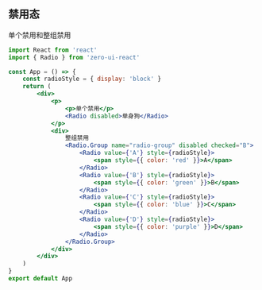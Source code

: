 ## 禁用态

单个禁用和整组禁用

```jsx
import React from 'react'
import { Radio } from 'zero-ui-react'

const App = () => {
    const radioStyle = { display: 'block' }
    return (
        <div>
            <p>
                <p>单个禁用</p>
                <Radio disabled>单身狗</Radio>
            </p>
            <div>
                整组禁用
                <Radio.Group name="radio-group" disabled checked="B">
                    <Radio value={'A'} style={radioStyle}>
                        <span style={{ color: 'red' }}>A</span>
                    </Radio>
                    <Radio value={'B'} style={radioStyle}>
                        <span style={{ color: 'green' }}>B</span>
                    </Radio>
                    <Radio value={'C'} style={radioStyle}>
                        <span style={{ color: 'blue' }}>C</span>
                    </Radio>
                    <Radio value={'D'} style={radioStyle}>
                        <span style={{ color: 'purple' }}>D</span>
                    </Radio>
                </Radio.Group>
            </div>
        </div>
    )
}
export default App
```
